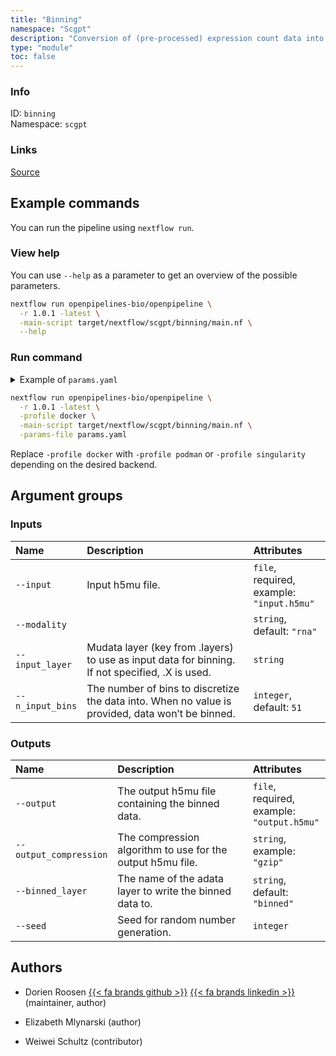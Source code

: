```yaml
---
title: "Binning"
namespace: "Scgpt"
description: "Conversion of (pre-processed) expression count data into relative values (bins) to address scale differences across sequencing batches"
type: "module"
toc: false
---
```


::: {.column-margin}

### Info

ID: `binning`  
Namespace: `scgpt`

### Links
[Source](https://github.com/openpipelines-bio/openpipeline/blob/1.0.1/src/scgpt/binning/config.vsh.yaml){.btn-action .btn-sm .btn-info .btn role="button"}

:::



## Example commands

You can run the pipeline using `nextflow run`.

### View help

You can use `--help` as a parameter to get an overview of the possible parameters.

```bash
nextflow run openpipelines-bio/openpipeline \
  -r 1.0.1 -latest \
  -main-script target/nextflow/scgpt/binning/main.nf \
  --help
```

### Run command

<details>
<summary>Example of `params.yaml`</summary>
```yaml
# Inputs
input: # please fill in - example: "input.h5mu"
modality: "rna"
# input_layer: "foo"
n_input_bins: 51

# Outputs
# output: "$id.$key.output.h5mu"
# output_compression: "gzip"
binned_layer: "binned"
# seed: 123

# Nextflow input-output arguments
publish_dir: # please fill in - example: "output/"
# param_list: "my_params.yaml"
```
</details>

```bash
nextflow run openpipelines-bio/openpipeline \
  -r 1.0.1 -latest \
  -profile docker \
  -main-script target/nextflow/scgpt/binning/main.nf \
  -params-file params.yaml
```

:::{.callout-note}
Replace `-profile docker` with `-profile podman` or `-profile singularity` depending on the desired backend.
:::

## Argument groups

### Inputs

|Name             |Description                                                                                      |Attributes                                |
|:----------|:--------------------------------------------------|:--------------------|
|`--input`        |Input h5mu file.                                                                                 |`file`, required, example: `"input.h5mu"` |
|`--modality`     |                                                                                                 |`string`, default: `"rna"`                |
|`--input_layer`  |Mudata layer (key from .layers) to use as input data for binning. If not specified, .X is used.  |`string`                                  |
|`--n_input_bins` |The number of bins to discretize the data into. When no value is provided, data won't be binned. |`integer`, default: `51`                  |


### Outputs

|Name                   |Description                                                |Attributes                                 |
|:----------|:--------------------------------------------------|:--------------------|
|`--output`             |The output h5mu file containing the binned data.           |`file`, required, example: `"output.h5mu"` |
|`--output_compression` |The compression algorithm to use for the output h5mu file. |`string`, example: `"gzip"`                |
|`--binned_layer`       |The name of the adata layer to write the binned data to.   |`string`, default: `"binned"`              |
|`--seed`               |Seed for random number generation.                         |`integer`                                  |

## Authors


  * Dorien Roosen [{{< fa brands github >}}](https://github.com/dorien-er) [{{< fa brands linkedin >}}](https://linkedin.com/in/dorien-roosen) (maintainer, author)

  * Elizabeth Mlynarski (author)

  * Weiwei Schultz (contributor)

